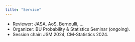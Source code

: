 ```yaml
---
title: "Service"
---
```


- Reviewer: JASA, AoS, Bernoulli, ...
- Organizer: BU Probability & Statistics Seminar (ongoing).
- Session chair: JSM 2024, CM-Statistics 2024.
